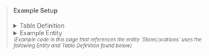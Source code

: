 <blockQuote>
<h4>Example Setup</h4>
<details>
<summary>Table Definition</summary>

```json
{
  "TableName": "electro",
  "KeySchema":[
      {
          "AttributeName":"pk",
          "KeyType":"HASH"
      },
      {
          "AttributeName":"sk",
          "KeyType":"RANGE"
      }
  ],
  "AttributeDefinitions":[
      {
          "AttributeName":"pk",
          "AttributeType":"S"
      },
      {
          "AttributeName":"sk",
          "AttributeType":"S"
      },
      {
          "AttributeName":"gsi1pk",
          "AttributeType":"S"
      },
      {
          "AttributeName":"gsi1sk",
          "AttributeType":"S"
      }
  ],
  "GlobalSecondaryIndexes":[
      {
          "IndexName":"gsi1pk-gsi1sk-index",
          "KeySchema":[
              {
                  "AttributeName":"gsi1pk",
                  "KeyType":"HASH"
              },
              {
                  "AttributeName":"gsi1sk",
                  "KeyType":"RANGE"
              }
          ],
          "Projection":{
              "ProjectionType":"ALL"
          }
      }
  ],
  "BillingMode":"PAY_PER_REQUEST"
}
```
</details>

<details>
<summary>Example Entity</summary>

```typescript
import DynamoDB from "aws-sdk/clients/dynamodb";
import { Entity } from 'electrodb';

const client = new DynamoDB.DocumentClient();

const table = 'electro';

const StoreLocations = new Entity({
    model: {
      service: "MallStoreDirectory",
      entity: "MallStore",
      version: "1",
    },
    attributes: {
        cityId: {
            type: "string",
            required: true,
        },
        mallId: {
            type: "string",
            required: true,
        },
        storeId: {
            type: "string",
            required: true,
        },
        buildingId: {
            type: "string",
            required: true,
        },
        unitId: {
            type: "string",
            required: true,
        },
        category: {
            type: [
                "spite store",
                "food/coffee",
                "food/meal",
                "clothing",
                "electronics",
                "department",
                "misc"
            ],
            required: true
        },
        leaseEndDate: {
            type: "string",
            required: true
        },
        rent: {
            type: "string",
            required: true,
            validate: /^(\d+\.\d{2})$/
        },
        discount: {
            type: "string",
            required: false,
            default: "0.00",
            validate: /^(\d+\.\d{2})$/
        }
    },
    indexes: {
        stores: {
            pk: {
                field: "pk",
                composite: ["cityId", "mallId"]
            },
            sk: {
                field: "sk",
                composite: ["buildingId", "storeId"]
            }
        },
        units: {
            index: "gis1pk-gsi1sk-index",
            pk: {
                field: "gis1pk",
                composite: ["mallId"]
            },
            sk: {
                field: "gsi1sk",
                composite: ["buildingId", "unitId"]
            }
        },
        leases: {
            index: "gis2pk-gsi2sk-index",
            pk: {
                field: "gis2pk",
                composite: ["storeId"]
            },
            sk: {
                field: "gsi2sk",
                composite: ["leaseEndDate"]
            }
        }
    }
}, {table, client});
```

</details>
<small><i>(Example code in this page that references the entity `StoreLocations` uses the following Entity and Table Definition found below)</i></small>
</blockQuote>